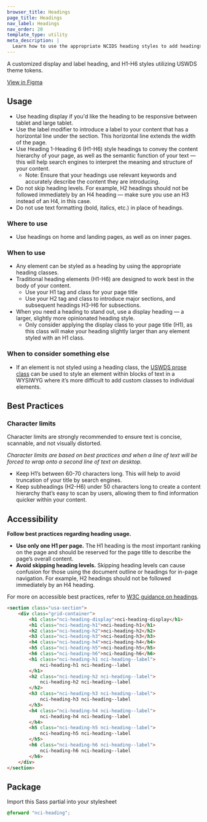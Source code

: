 ```yaml
---
browser_title: Headings
page_title: Headings
nav_label: Headings
nav_order: 20
template_type: utility
meta_description: |
  Learn how to use the appropriate NCIDS heading styles to add headings to your content.
---
```


A customized display and label heading, and H1-H6 styles utilizing USWDS theme tokens.

[View in Figma](https://www.figma.com/file/4FeMfprVErO6esR8FLczp5/NCIDS-Design-Kit?type=design&node-id=5294%3A10398&mode=design&t=lGwrxbWFW3JAwAet-1)

## Usage

- Use heading display if you'd like the heading to be responsive between tablet and large tablet.
- Use the label modifier to introduce a label to your content that has a horizontal line under the section. This horizontal line extends the width of the page.
- Use Heading 1-Heading 6 (H1-H6) style headings to convey the content hierarchy of your page, as well as the semantic function of your text — this will help search engines to interpret the meaning and structure of your content.
  - Note: Ensure that your headings use relevant keywords and accurately describe the content they are introducing.
- Do not skip heading levels. For example, H2 headings should not be followed immediately by an H4 heading — make sure you use an H3 instead of an H4, in this case.
- Do not use text formatting (bold, italics, etc.) in place of headings.

### Where to use

- Use headings on home and landing pages, as well as on inner pages.

### When to use

- Any element can be styled as a heading by using the appropriate heading classes.
- Traditional heading elements (H1-H6) are designed to work best in the body of your content.
  - Use your H1 tag and class for your page title
  - Use your H2 tag and class to introduce major sections, and subsequent headings H3-H6 for subsections.
- When you need a heading to stand out, use a display heading — a larger, slightly more opinionated heading style.
  - Only consider applying the display class to your page title (H1), as this class will make your heading slightly larger than any element styled with an H1 class.

### When to consider something else

- If an element is not styled using a heading class, the [USWDS prose class](https://designsystem.digital.gov/components/prose/) can be used to style an element within blocks of text in a WYSIWYG where it’s more difficult to add custom classes to individual elements.

## Best Practices

### Character limits

Character limits are strongly recommended to ensure text is concise, scannable, and not visually distorted.

_Character limits are based on best practices and when a line of text will be forced to wrap onto a second line of text on desktop._

- Keep H1’s between 60-70 characters long. This will help to avoid truncation of your title by search engines.
- Keep subheadings (H2-H6) under 50 characters long to create a content hierarchy that’s easy to scan by users, allowing them to find information quicker within your content.

## Accessibility

**Follow best practices regarding heading usage.**

- **Use only one H1 per page.** The H1 heading is the most important ranking on the page and should be reserved for the page title to describe the page’s overall content.
- **Avoid skipping heading levels.** Skipping heading levels can cause confusion for those using the document outline or headings for in-page navigation. For example, H2 headings should not be followed immediately by an H4 heading.

For more on accessible best practices, refer to [W3C guidance on headings](https://www.w3.org/WAI/tutorials/page-structure/headings/).

```html
<section class="usa-section">
	<div class="grid-container">
		<h1 class="nci-heading-display">nci-heading-display</h1>
		<h1 class="nci-heading-h1">nci-heading-h1</h1>
		<h2 class="nci-heading-h2">nci-heading-h2</h2>
		<h3 class="nci-heading-h3">nci-heading-h3</h3>
		<h4 class="nci-heading-h4">nci-heading-h4</h4>
		<h5 class="nci-heading-h5">nci-heading-h5</h5>
		<h6 class="nci-heading-h6">nci-heading-h6</h6>
		<h1 class="nci-heading-h1 nci-heading--label">
			nci-heading-h1 nci-heading--label
		</h1>
		<h2 class="nci-heading-h2 nci-heading--label">
			nci-heading-h2 nci-heading--label
		</h2>
		<h3 class="nci-heading-h3 nci-heading--label">
			nci-heading-h3 nci-heading--label
		</h3>
		<h4 class="nci-heading-h4 nci-heading--label">
			nci-heading-h4 nci-heading--label
		</h4>
		<h5 class="nci-heading-h5 nci-heading--label">
			nci-heading-h5 nci-heading--label
		</h5>
		<h6 class="nci-heading-h6 nci-heading--label">
			nci-heading-h6 nci-heading--label
		</h6>
	</div>
</section>
```

## Package

Import this Sass partial into your stylesheet

```scss
@forward "nci-heading";
```
